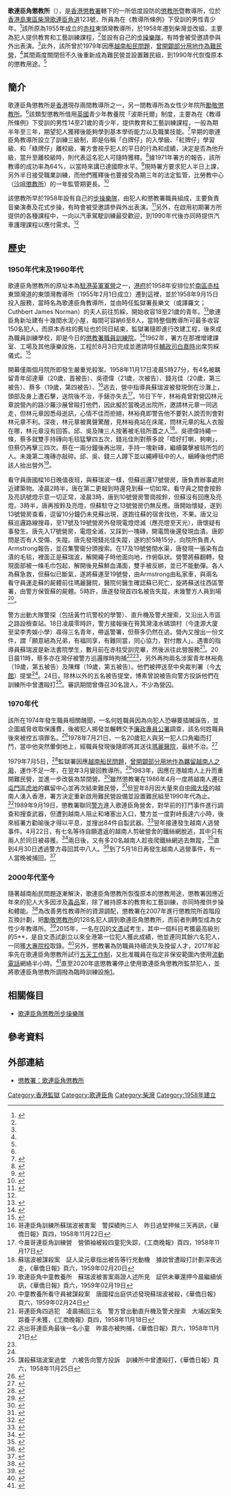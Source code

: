 {{Infobox prison
| prison_name    = 歌連臣角懲教所<br>{{lang|en|Cape Collinson Correctional Institution}}
| image          = [[File:Cape_Collinson_Correctional_Institution.JPG|250px]]
| caption        = 歌連臣角懲教所正門
| location       = 香港島柴灣歌連臣角道123號
| coordinates    = {{coord|22|15|01.80|N|114|15|10.96|E|display=inline,title}}
| status         = 使用中
| classification = 低
| capacity       = 192人
| opened         = 1958年9月15日
| closed         = 
| managed_by     = 香港懲教署
| header =
| content = 
}}

'''歌連臣角懲教所'''（{{lang-en|Cape Collinson Correctional Institution}}），是[[香港|香港]][[懲教署|懲教署]]轄下的一所低度設防的[[監獄|懲教所]]暨教導所，位於[[香港島|香港島]][[東區_(香港)|東區]][[柴灣|柴灣]][[歌連臣角|歌連臣角道]]123號，所員為在《教導所條例》下受訓的男性青少年。<ref>{{cite web |title=歌連臣角懲教所 |url=https://www.csd.gov.hk/tc_chi/facility/facility_ind/ins_hk_ccci.html |website=香港懲教署 |accessdate=2020-03-22 |archive-date=2019-10-30 |archive-url=https://web.archive.org/web/20191030025406/https://www.csd.gov.hk/tc_chi/facility/facility_ind/ins_hk_ccci.html |dead-url=no }}</ref>該所原為1955年成立的[[赤柱|赤柱]]東頭灣教導所，於1958年遷到柴灣並改組，主要為犯人提供教育和工藝訓練課程，<ref name="n19580916"/>並設有自己的[[歌連臣角懲教所步操樂隊|步操樂隊]]，有時會被受邀請參與外出表演。<ref name="news"/>此外，該所曾於1979年因應[[香港越南船民問題|越南船民問題]]，[[懲教署越南船民羈留中心|曾開闢部分用地作為難民營]]，<ref name="n19800201"/>其間兩度關閉但不久後重新成為難民營並設置難民組，到1990年代恢復原本的懲教用途。<ref name="n19870807"/>

== 簡介 ==
歌連臣角懲教所是[[香港|香港]]現存兩間教導所之一，另一間教導所為女性少年院所[[勵敬懲教所及芝蘭更生中心|勵敬懲教所]]。<ref name=“abt”/>該類型懲教所借用[[英國|英國]]青少年教養院「波斯托爾」制度，主要為在《教導所條例》下受訓的男性14至21歲的青少年，提供教育和工藝訓練課程，一般為期半年至三年，期望犯人獲釋後能夠學到基本學術能力以及職業技能。<ref name="csd">{{cite book |author1=冼樂嘉 |author2=呂麗娟 |title=香港懲教　任重道遠 |date=1999-03 |publisher=香港懲教署 |location=香港 |isbn=9628513044 |url=https://www.csd.gov.hk/images/doc/pub/pub_off/Full_main_BR.pdf |accessdate=2010-02-29 |archive-url=https://web.archive.org/web/20180114045353/http://www.csd.gov.hk/images/doc/pub/pub_off/Full_main_BR.pdf |archive-date=2018-01-14 |dead-url=no }}</ref>{{Rp|82}}早期的歌連臣角教導所設立了訓練三級制，即是俗稱「白牌仔」的入學級、「紅牌仔」學習級、和「綠牌仔」離校級，署方會視乎犯人的平日的行為和成績，決定是否為他升級，當升至離校級時，則代表這名犯人可隨時獲釋。<ref>{{cite news |title=「監獄漫遊」節目播放　歌連臣角教導所實況 |accessdate=2020-03-22 |work=華僑日報 |date=1968-03-22}}</ref>據1971年署方的報告，該所教導的成功率為64%，以當時來講已達國際水平。<ref>{{cite news |title=特寫：歌連臣角教養所 |accessdate=2020-03-22 |work=工商晚報 |date=1971-12-19}}</ref>現時署方要求犯人半日上課，另外半日接受職業訓練，而他們獲釋後也要接受為期三年的法定監管，比勞教中心（[[沙咀懲教所及勵志更生中心|沙咀懲教所]]）的一年監管期更長。<ref name=“abt”>{{cite web |title=關於我們 |url=https://www.csd.gov.hk/tc_chi/about/abt.html |website=香港懲教署 |accessdate=2020-03-22 |archive-date=2019-12-19 |archive-url=https://web.archive.org/web/20191219095201/https://www.csd.gov.hk/tc_chi/about/abt.html |dead-url=no }}</ref>

該懲教所早於1958年設有自己的[[歌連臣角懲教所步操樂隊|步操樂隊]]，由犯人和懲教署職員組成，主要負責音樂演奏及花式步操，有時會被受邀請參與外出表演。<ref name="news">{{cite news |title=憑歌寄意　所員信有明天 |url=https://www.news.gov.hk/tc/categories/law_order/html/2012/01/20120126_185527.shtml |accessdate=2020-03-22 |work=香港政府新聞網 |agency=香港特別行政區政府新聞處 |date=2012-01-29 |archive-date=2020-03-22 |archive-url=https://web.archive.org/web/20200322140128/https://www.news.gov.hk/tc/categories/law_order/html/2012/01/20120126_185527.shtml |dead-url=no }}</ref>另外，在啟用初期署方所提供的各種課程中，一向以汽車駕駛訓練最受歡迎，到1990年代後亦同時提供汽車護理課程以應付需求。<ref name="csd"/>{{Rp|83}}

== 歷史 ==
=== 1950年代末及1960年代 ===
歌連臣角懲教所的原址本為[[駐港英軍|駐港英軍]][[香港軍營列表|軍營]]之一，[[英屬香港|港府]]於1958年安排位於[[南區_(香港)|南區]][[赤柱|赤柱]]東頭灣道的東頭灣教導所（1955年2月1日成立）遷到這裡，並於1958年9月15日投入服務，當時名為歌連臣角教導所，並由時任監獄署長樂文（或譯羅文；Cuthbert James Norman）的夫人前往剪綵，開始收容18至21歲的青年。<ref name="n19580916">{{cite news |title=歌連臣角教導所落成啟用　收容十八至廿一歲青年　監獄署長羅文夫人剪綵 |accessdate=2020-03-22 |work=華僑日報 |date=1958-09-16}}</ref>歌連臣角新址建有十幾間水泥小屋，每間可容納6至8人，當時整個教導所可最多收容150名犯人，而原本赤柱的舊址也於同日結束，監獄署隨即進行改建工程，後來成為職員訓練學校，即是今日的[[懲教署職員訓練院|懲教署職員訓練院]]。<ref>{{cite news |title=哥連臣角新建中童教養所　本月十五啟用典禮　赤柱舊教養所結束 |accessdate=2020-03-22 |work=華僑日報 |date=1958-09-07}}</ref>1962年，署方在那裡增建課室、工場及其他康樂設施，工程於8月3日完成並邀請時任[[布政司|輔政司]][[白嘉時|白嘉時]]出席剪綵儀式。<ref>{{cite news |title=歌連臣角中童教養所新廈落成　輔政司白嘉時主持剪綵　受教兒童大部能夠自新 |accessdate=2020-03-22 |work=華僑日報 |date=1962-08-04}}</ref>

開幕僅兩個月院所即發生嚴重兇殺案。1958年11月17日凌晨5時27分，有4名被羈留青年邱達華（20歲，首被告）、吳德偉（21歲，次被告）、錢兆佳（20歲，第三被告）、蔡多（19歲，第四被告）、<ref name="wkyp19581122">哥連臣角訓練所蘇瑞波被害案　警探績拘三人　昨日過堂押候三天再訊，《華僑日報》頁四，1958年11月22日</ref>逃去，營中指導員蘇瑞波被發現倒在沙灘上，頭部及身上遭石擊，送院後不治，手錶亦失去<ref>今晨哥連臣角訓練營　營領袖被殺四童犯失踪，《工商晚報》頁四，1958年11月17日</ref>。16日下午，林裕堯曾對營囚林元章說營內的路沙羅沙展曾毆打他們，因此擬於當晚逃出院所，邀請林元章一同逃走，但林元章因悉母逝訊，心情不佳而拒絕，林裕堯即警告他不要對人說否則會對林元章不利。深夜，林元章被異聲驚醒，見林裕堯站在床尾，問林元章的私人衣服在哪，林元章沒有回答。邱、吳及陳三人按著被毛毯所蓋之人<ref>蘇瑞波被謀殺案　証人梁元章指出被告等行兇動機　據說曾遭毆打計劃深夜逃走，《華僑日報》頁六，1959年02月20日</ref>。吳德偉持繩一條，蔡多就雙手持磚向毛毯猛擊四五次，錢兆佳則對蔡多說「唔好打喇，夠喇」，但蔡仍再擊三四次。蔡在一兩分鐘後再出現，手持一塊新磚，繼續襲擊被毯所包的人。未幾第二塊磚亦敲碎。邱、吳、錢三人蹲下並以繩縛毯中的人，綑縛後他們把該人抬出營外<ref name="wkyp19590219">歌連臣角中童教養所　蘇瑞波被害案兩證人述所見　証供未畢還押今晨繼續偵訊，《華僑日報》頁六，1959年02月19日</ref>。

看守員唐國樑16日晚值夜班，與蘇瑞波一樣，但蘇巡邏17號營房，唐負責辦事處附近建築物。凌晨2時半，唐在第二更報到時還見到蘇一切如常。看守員之間會按鈴及亮訊號燈示意一切正常，凌晨3時，唐到10號營房警崗按鈴，但蘇沒有回應及亮燈。3時半，唐再按鈴及亮燈，但蘇駐守之13號營房仍無反應。唐開始懷疑，遂到13號營房查看，逗留10分鐘仍未見蘇出現，遂跑往蘇的宿舍找他，不果。唐又沿蘇巡邏路線搜尋，至17號及19號營房外發現電燈熄滅（應亮燈至天光），唐懷疑有事發生。唐先入17號營房，電燈全滅，又踩到一塊磚，開電筒後還發現血漬。唐即問是否有人受傷、失蹤。唐先發現錢兆佳失蹤，遂約於5時15分，向院所負責人Armstrong報告，並召集警衛分頭搜索。在17及19號營間水渠，唐發現一張染有血漬的毛毯，裡面正是蘇瑞波，解開繩子時他面向地，作俯臥狀。營警將蘇翻轉，發現面部被一條毛巾包起，解開後見蘇鮮血滿面，雙手被反綁，並已不能動彈。各人為蘇急救，但蘇似已斷氣，遂將蘇運至19號營，由Armstrong由私家車，與兩名看守員運走蘇的屍體前往瑪麗醫院，醫院何醫生確認蘇已死亡，旋將蘇送往西區警署，由警方保管蘇的屍體。5時許，唐遂發現首四名被告失蹤，未幾警方人員到場<ref>中童教養所看守員被謀殺案　唐國樑出庭供述發現蘇瑞波被殺，《華僑日報》頁六，1959年02月24日</ref>。

警方出動大隊警探（包括黃竹坑警校的學警）、直升機及警犬搜索，又沿出入市區之路設檢查站。18日凌晨零時許，警方接報後在筲箕灣淺水碼頭村（今逢源大廈至梁李秀娛小學）尋得三名青年，帶返警署，但蔡多仍然在逃。營內又搜出一份文件，謂「願意結為兄弟，有福同享，有難同當，同心協力，對付敵人」。遇害的指導員蘇瑞波是新法書院學生，數月前在赤柱受訓完畢，然後派往此營服務<ref>哥連臣角四逃犯　凌晨捕回三名　警方曾出動直升機及警犬搜索　大埔凶案失踪養子未獲，《工商晚報》頁四，1958年11月18日</ref>。20日晨11時，蔡多亦在灣仔被警方巡邏隊時拘捕<ref>逃出哥連臣角最後一名小童　昨晨亦被拘捕，《華僑日報》頁六，1958年11月21日</ref><ref name="wkyp19581122"/>，另外再拘兩名涉案青年林裕堯（19歲，第五被告）及陳輝（19歲，第五被告）。他們被押送至中央裁判署（今[[大館|大館]]）提堂<ref name="wkyp19581122"/>。24日，除林以外的五名被告提堂，博素曾說被告向警方投訴他們在訓練所中曾遭毆打<ref>謀殺蘇瑞波案過堂　六被告向警方投訴　訓練所中曾遭毆打，《華僑日報》頁六，1958年11月25日</ref>。審訊期間曾傳召30名證人，不少為營囚。

=== 1970年代 ===
該所在1974年發生職員相關醜聞，一名何姓職員因為向犯人恐嚇要插贓誣告，並企圖威脅收取保護費，後被犯人揭發並輾轉交予[[廉政公署_(香港)|廉政專員公署]]調查，該名何姓職員後來被控五項罪名。<ref>{{cite news |title=哥連臣角教導所醜聞疑案　二級督導員疑向童犯插贓誣告收取保護費　主要証人童犯供述被害經過 |accessdate=2020-03-22 |work=香港工商日報 |date=1974-09-10}}</ref>1978年7月21日，一名20歲犯人與另一犯人口角繼而打鬥，當中他突然暈倒地上，經職員發現後隨即將其送往[[瑪麗醫院|瑪麗醫院]]，最終不治。<ref>{{cite news |title=哥連臣角教導所命案　一囚徒死亡　兩青年囚徒打鬥揮拳互相攻擊　一倒地不起死者證實為陳國青 |accessdate=2020-03-22 |work=香港工商日報 |date=1974-09-10}}</ref>

1979年7月5日，<ref name="n19800201">{{cite news |title=哥連臣角營越難民　寧願在港等候赴美　不願移往菲難民營 |accessdate=2020-03-22 |work=香港工商日報 |date=1980-02-01}}</ref>監獄署因應[[香港越南船民問題|越南船民問題]]，[[懲教署越南船民羈留中心|曾開闢部分用地作為羈留越南人之用]]，運作不足一年，在翌年3月變回教導所。<ref>{{cite news |title=難民心境堪惜憐　哥連臣角難民營成效斐然　營長鄺忠榮督導有方人和善　難民離別心情沉重依依不捨 |accessdate=2020-03-22 |work=工商晚報 |date=1980-03-31}}</ref>1983年，因應在港越南人上升而重開難民營，並進一步改裝為禁閉營。<ref>{{cite book |author1=王惠玲 |coauthors=高君慧 |title=香港人的大食堂：再創嚐樂新世紀 |date=2018-12-21 |publisher=三聯書店（香港）有限公司 |location=香港 |isbn=9789620443947 |accessdate=2020-02-29}}</ref>{{Rp|100-101}}雖然懲教署在1986年4月一度將越南人遷往[[屯門區|屯門區]][[虎地|虎地]]的羈留中心並再次結束難民營，<ref>{{cite news |title=歌連臣角難民遷往虎地棲身　今表演節目謝營地職員 |accessdate=2020-03-22 |work=華僑日報 |date=1986-03-19}}</ref>但翌年8月因大量來自[[中國大陸|中國大陸]]的越南人湧入香港，署方決定重新啟用難民營設備並設置難民組至1990年代為止。<ref name="n19870807">{{cite news |title=近千越難民遷青洲　暫時入住舊火藥庫　歌連臣角及小西灣難民營將重新開放　昨續有三百難民湧到住在輪上等待安排 |accessdate=2020-03-22 |work=大公報 |date=1987-08-07}}</ref>1989年9月19日，懲教署聯同[[香港警務處|警方]]進入歌連臣角營舍，對早前的打鬥事件進行調查和搜查武器，但遭到越南人阻止和堵塞出入口，雙方並一度對峙長達六小時，後來經署方勸喻後才得以平息，並搜出84件自製武器。<ref>{{cite news |title=歌連臣角營內船民　與警員對峙六小時　警方在亞皆老街營搜出三百自製武器 |accessdate=2020-03-22 |work=大公報 |date=1989-09-20}}</ref>翌年接連發生越南人逃營事件。4月22日，有七名等待自願遣返的越南人剪破營舍的鐵絲網脫逃，其中只有兩人於同日被尋獲。<ref>{{cite news |title=剪破歌連臣角營鐵絲網　自願遣返船民逃離羈留中心　兩人尋回另五名無影蹤 |accessdate=2020-03-22 |work=華僑日報 |date=1990-04-23}}</ref>兩日後，又有多20名越南人趁夜爬鐵絲網逃去無蹤，<ref>{{cite news |title=歌連臣角船民中心　昨晚又有廿人逃去 |accessdate=2020-03-22 |work=大公報 |date=1990-04-25}}</ref>直到4月30日透過警方尋回其中八人。<ref>{{cite news |title=哥連臣角船民中心　兩批外逃船民警方捕回八人 |accessdate=2020-03-22 |work=華僑日報 |date=1990-05-01}}</ref>到了5月18日再發生越南人逃營事件，有一人當晚被捕回。<ref>{{cite news |title=歌連臣角船民中心　四男女外逃一捕回 |accessdate=2020-03-22 |work=華僑日報 |date=1990-05-19}}</ref>

=== 2000年代至今 ===
隨著越南船民問題逐漸解決，歌連臣角懲教所恢復原本的懲教用途，懲教署因應近年來的犯人大多因涉及[[毒品|毒品]]案，除了維持原本的教育和工藝訓練，亦同時推供步操和體能。<ref>{{cite news |title=懲教生活恩威並施　犯事少年學懂紀律嚴明 |url=https://hk.on.cc/hk/bkn/cnt/news/20160206/bkn-20160206100003188-0206_00822_001.html |accessdate=2020-03-22 |work=東方日報 |date=2016-02-06 |archive-date=2020-03-22 |archive-url=https://web.archive.org/web/20200322161254/https://hk.on.cc/hk/bkn/cnt/news/20160206/bkn-20160206100003188-0206_00822_001.html |dead-url=no }}</ref>為改善男性教導所的資源調配，懲教署在2007年進行懲教院所首階段互換計劃，把[[勵敬懲教所及芝蘭更生中心|勵敬懲教所]]的128名犯人調到歌連臣角懲教所，而前者則轉型成為女性少年教導所。<ref>{{cite news |title=懲教院所完成首階段互調 |url=https://www.news.gov.hk/isd/ebulletin/tc/category/lawandorder/070425/html/070425tc08007.htm |accessdate=2020-03-22 |agency=香港特別行政區政府新聞處 |date=2007-04-25 |archive-date=2020-03-22 |archive-url=https://web.archive.org/web/20200322161249/https://www.news.gov.hk/isd/ebulletin/tc/category/lawandorder/070425/html/070425tc08007.htm |dead-url=no }}</ref>2015年，一名在囚的[[香港中學文憑考試|文憑試]]考生，其中一個科目考獲最高級別的5**，是自文憑試創立以來全港第一位犯人獲此成績，他並連同其餘六名犯人，一同獲[[高等教育|大專院校]]取錄。<ref>{{cite news |title=歌連臣角男犯創懲教先河　文憑試首摘5** |url=https://hk.on.cc/hk/bkn/cnt/news/20150923/bkn-20150923151226353-0923_00822_001.html |accessdate=2020-03-22 |work=東方日報 |date=2015-09-23 |archive-date=2020-03-22 |archive-url=https://web.archive.org/web/20200322161252/https://hk.on.cc/hk/bkn/cnt/news/20150923/bkn-20150923151226353-0923_00822_001.html |dead-url=no }}</ref>另外，懲教署為防職員持續流失及挽留人才，2017年起率先在歌連臣角懲教所試行[[五天工作制|五天工作制]]，又批准職員在指定非保安範圍內使用[[流動電話|流動電話]]網絡半小時。<ref>{{cite news |author1=邱靖汶 |author2=鄭秋玲 |title=懲教署出兩招防人員流失：准獄內用手機　試行5天工作制 |url=https://www.hk01.com/%E7%AA%81%E7%99%BC/93142/%E6%87%B2%E6%95%99%E7%BD%B2%E5%87%BA%E5%85%A9%E6%8B%9B%E9%98%B2%E4%BA%BA%E5%93%A1%E6%B5%81%E5%A4%B1-%E5%87%86%E7%8D%84%E5%85%A7%E7%94%A8%E6%89%8B%E6%A9%9F-%E8%A9%A6%E8%A1%8C5%E5%A4%A9%E5%B7%A5%E4%BD%9C%E5%88%B6 |accessdate=2020-03-22 |work=香港01 |date=2017-05-24 |archive-date=2020-03-22 |archive-url=https://web.archive.org/web/20200322161256/https://www.hk01.com/%E7%AA%81%E7%99%BC/93142/%E6%87%B2%E6%95%99%E7%BD%B2%E5%87%BA%E5%85%A9%E6%8B%9B%E9%98%B2%E4%BA%BA%E5%93%A1%E6%B5%81%E5%A4%B1-%E5%87%86%E7%8D%84%E5%85%A7%E7%94%A8%E6%89%8B%E6%A9%9F-%E8%A9%A6%E8%A1%8C5%E5%A4%A9%E5%B7%A5%E4%BD%9C%E5%88%B6 |dead-url=no }}</ref>直至2020年底懲教署停止使用歌連臣角懲教所監禁犯人，並將歌連臣角懲教所調撥為臨時訓練設施[https://www.fso-createhk.gov.hk/location_database/detail/tc/0/0/00981]。

== 相關條目 ==
*[[歌連臣角懲教所步操樂隊|歌連臣角懲教所步操樂隊]]

== 參考資料 ==
{{Reflist|30em}}

== 外部連結 ==
{{commons category|Cape Collinson Correctional Institution}}
* [http://www.csd.gov.hk/tc_chi/facility/facility_ind/ins_hk_ccci.html 懲教署：歌連臣角懲教所] {{Wayback|url=http://www.csd.gov.hk/tc_chi/facility/facility_ind/ins_hk_ccci.html |date=20170413234833 }}

{{香港懲教設施}}
{{香港政府宿舍}}

[[Category:香港監獄|Category:香港監獄]]
[[Category:歌連臣角|Category:歌連臣角]]
[[Category:柴灣|Category:柴灣]]
[[Category:1958年建立|Category:1958年建立]]